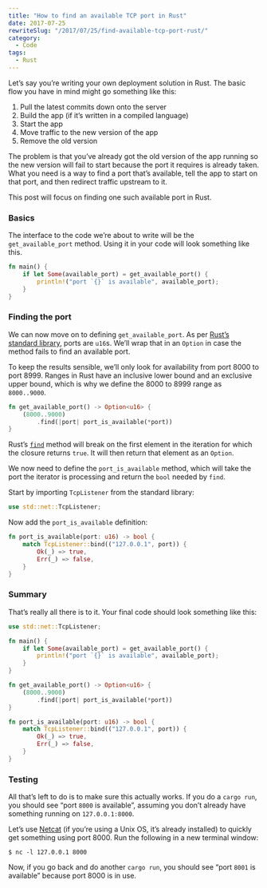 ```yaml
---
title: "How to find an available TCP port in Rust"
date: 2017-07-25
rewriteSlug: "/2017/07/25/find-available-tcp-port-rust/"
category:
  - Code
tags:
  - Rust
---
```


Let’s say you’re writing your own deployment solution in Rust. The basic flow you have in mind might go something like this:

1. Pull the latest commits down onto the server
2. Build the app (if it’s written in a compiled language)
3. Start the app
4. Move traffic to the new version of the app
5. Remove the old version

The problem is that you’ve already got the old version of the app running so the new version will fail to start because the port it requires is already taken. What you need is a way to find a port that’s available, tell the app to start on that port, and then redirect traffic upstream to it.

This post will focus on finding one such available port in Rust.

### Basics

The interface to the code we’re about to write will be the `get_available_port` method. Using it in your code will look something like this.

```rust
fn main() {
    if let Some(available_port) = get_available_port() {
        println!("port `{}` is available", available_port);
    }
}
```

### Finding the port

We can now move on to defining `get_available_port`. As per [Rust’s standard library](https://doc.rust-lang.org/std/net/enum.SocketAddr.html#method.port), ports are `u16`s. We’ll wrap that in an `Option` in case the method fails to find an available port.

To keep the results sensible, we’ll only look for availability from port 8000 to port 8999. Ranges in Rust have an inclusive lower bound and an exclusive upper bound, which is why we define the 8000 to 8999 range as `8000..9000`.

```rust
fn get_available_port() -> Option<u16> {
    (8000..9000)
        .find(|port| port_is_available(*port))
}
```

Rust’s [`find`](https://doc.rust-lang.org/std/iter/trait.Iterator.html#method.find) method will break on the first element in the iteration for which the closure returns `true`. It will then return that element as an `Option`.

We now need to define the `port_is_available` method, which will take the port the iterator is processing and return the `bool` needed by `find`.

Start by importing `TcpListener` from the standard library:

```rust
use std::net::TcpListener;
```

Now add the `port_is_available` definition:

```rust
fn port_is_available(port: u16) -> bool {
    match TcpListener::bind(("127.0.0.1", port)) {
        Ok(_) => true,
        Err(_) => false,
    }
}
```

### Summary

That’s really all there is to it. Your final code should look something like this:

```rust
use std::net::TcpListener;

fn main() {
    if let Some(available_port) = get_available_port() {
        println!("port `{}` is available", available_port);
    }
}

fn get_available_port() -> Option<u16> {
    (8000..9000)
        .find(|port| port_is_available(*port))
}

fn port_is_available(port: u16) -> bool {
    match TcpListener::bind(("127.0.0.1", port)) {
        Ok(_) => true,
        Err(_) => false,
    }
}
```

### Testing

All that’s left to do is to make sure this actually works. If you do a `cargo
run`, you should see “port `8000` is available”, assuming you don’t already have something running on `127.0.0.1:8000`.

Let’s use [Netcat](https://en.wikipedia.org/wiki/Netcat) (if you’re using a Unix OS, it’s already installed) to quickly get something using port 8000. Run the following in a new terminal window:

```
$ nc -l 127.0.0.1 8000
```

Now, if you go back and do another `cargo run`, you should see “port `8001` is available” because port 8000 is in use.
  